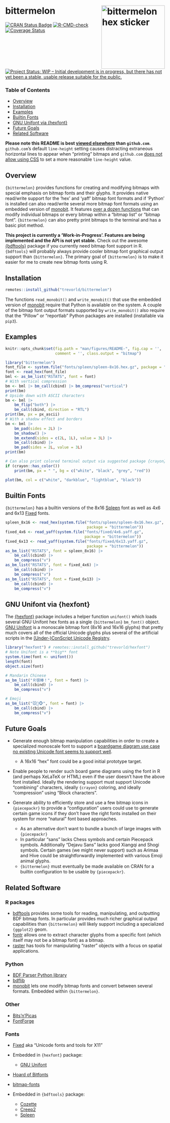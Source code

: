 # bittermelon <img src="man/figures/logo.png" align="right" width="200px" alt="bittermelon hex sticker">

[![CRAN Status Badge](https://www.r-pkg.org/badges/version/bittermelon)](https://cran.r-project.org/package=bittermelon)
[![R-CMD-check](https://github.com/trevorld/bittermelon/workflows/R-CMD-check/badge.svg)](https://github.com/trevorld/bittermelon/actions)
[![Coverage Status](https://img.shields.io/codecov/c/github/trevorld/bittermelon.svg)](https://codecov.io/github/trevorld/bittermelon?branch=main)
[![Project Status: WIP – Initial development is in progress, but there has not yet been a stable, usable release suitable for the public.](https://www.repostatus.org/badges/latest/wip.svg)](https://www.repostatus.org/#wip)

### Table of Contents

* [Overview](#overview)
* [Installation](#installation)
* [Examples](#examples)
* [Builtin Fonts](#fonts)
* [GNU Unifont via {hexfont}](#hexfont)
* [Future Goals](#future)
* [Related Software](#similar)

**Please note this README is best [viewed elsewhere](https://trevorldavis.com/R/bittermelon/dev) than `github.com`**. `github.com`'s default `line-height` setting causes distracting extraneous horizontal lines to appear when "printing" bitmaps and `github.com` [does not allow using CSS](https://gist.github.com/kivikakk/622b5dcf395e26c49e2334f0eb19e6f9) to set a more reasonable `line-height` value.

## <a name="overview">Overview</a>

`{bittermelon}` provides functions for creating and modifying bitmaps with special emphasis on bitmap fonts and their glyphs.  It provides native read/write support for the 'hex' and 'yaff' bitmap font formats and if 'Python' is installed can also read/write several more bitmap font formats using an embedded version of [monobit](https://github.com/robhagemans/monobit).  It features [over a dozen functions](https://trevorldavis.com/R/bittermelon/dev/reference/index.html#section-modify-bitmaps) that can modify individual bitmaps or every bitmap within a "bitmap list" or "bitmap font".  `{bittermelon}` can also pretty print bitmaps to the terminal and has a basic plot method.

**This project is currently a 'Work-in-Progress'.  Features are being implemented and the API is not yet stable.**  Check out the awesome [{bdftools}](https://github.com/coolbutuseless/bdftools) package if you currently need bitmap font support in R.  `{bdftools}` will probably always provide cooler bitmap font graphical output support than `{bittermelon}`.  The primary goal of `{bittermelon}` is to make it easier for me to create new bitmap fonts using R.

## <a name="installation">Installation</a>

```r
remotes::install_github("trevorld/bittermelon")
```

The functions `read_monobit()` and `write_monobit()` that use the embedded version of [monobit](https://github.com/robhagemans/monobit) require that Python is available on the system.  A couple of the bitmap font output formats supported by `write_monobit()` also require that the "Pillow" or "reportlab" Python packages are installed (installable via `pip3`).

## <a name="examples">Examples</a>

```r
knitr::opts_chunk$set(fig.path = "man/figures/README-", fig.cap = '', 
                      comment = '', class.output = "bitmap")
```

```r
library("bittermelon")
font_file <- system.file("fonts/spleen/spleen-8x16.hex.gz", package = "bittermelon")
font <- read_hex(font_file)
bml <- as_bm_list("RSTATS", font = font)
# With vertical compression
bm <- bml |> bm_call(cbind) |> bm_compress("vertical")
print(bm)
# Upside down with ASCII characters
bm <- bml |> 
    bm_flip("both") |> 
    bm_call(cbind, direction = "RTL")
print(bm, px = px_ascii)
# With a shadow effect and borders
bm <- bml |> 
    bm_pad(sides = 2L) |>
    bm_shadow() |>
    bm_extend(sides = c(2L, 1L), value = 3L) |>
    bm_call(cbind) |> 
    bm_pad(sides = 2L, value = 3L)
print(bm)

# Can also print colored terminal output via suggested package {crayon}
if (crayon::has_color())
    print(bm, px = " ", bg = c("white", "black", "grey", "red"))
```
```r
plot(bm, col = c("white", "darkblue", "lightblue", "black"))
```

## <a name="fonts">Builtin Fonts</a>

`{bittermelon}` has a builtin versions of the 8x16 [Spleen](https://github.com/fcambus/spleen) font as well as 4x6 and 6x13 [Fixed](https://www.cl.cam.ac.uk/~mgk25/ucs-fonts.html) fonts.

```r
spleen_8x16 <- read_hex(system.file("fonts/spleen/spleen-8x16.hex.gz",
                                    package = "bittermelon"))
fixed_4x6 <- read_yaff(system.file("fonts/fixed/4x6.yaff.gz", 
                                   package = "bittermelon"))
fixed_6x13 <- read_yaff(system.file("fonts/fixed/6x13.yaff.gz", 
                                    package = "bittermelon"))
as_bm_list("RSTATS", font = spleen_8x16) |> 
    bm_call(cbind) |> 
    bm_compress("v")
as_bm_list("RSTATS", font = fixed_4x6) |>
    bm_call(cbind) |> 
    bm_compress("v")
as_bm_list("RSTATS", font = fixed_6x13) |>
    bm_call(cbind) |> 
    bm_compress("v")
```

## <a name="hexfont">GNU Unifont via {hexfont}</a>

The [{hexfont}](https://github.com/trevorld/hexfont) package includes a helper function `unifont()` which loads several GNU Unifont hex fonts as a single `{bittermelon}` `bm_font()` object.  [GNU Unifont](http://unifoundry.com/unifont/index.html) is a monoscale bitmap font (8x16 and 16x16 glyphs) that pretty much covers all of the official Unicode glyphs plus several of the artificial scripts in the [(Under-)ConScript Unicode Registry](http://www.kreativekorp.com/ucsur/).


```r
library("hexfont") # remotes::install_github("trevorld/hexfont")
# Note Unifont is a **big** font
system.time(font <- unifont())
length(font)
object.size(font)

# Mandarin Chinese
as_bm_list("Ｒ很棒！", font = font) |>
    bm_call(cbind) |> 
    bm_compress("v")

# Emoji
as_bm_list("🐭🐲🐵", font = font) |>
    bm_call(cbind) |> 
    bm_compress("v")
```

## <a name="future">Future Goals</a>

* Generate enough bitmap manipulation capabilities in order to create a specialized monoscale font to support a [boardgame diagram use case no existing Unicode font seems to support well](https://trevorldavis.com/piecepackr/unicode-piecepack-diagrams.html#piecepack-font-wishlist).

  * A 16x16 "hex" font could be a good initial prototype target.

* Enable people to render such board game diagrams using the font in R (and perhaps XeLaTeX or HTML) even if the user doesn't have the above font installed.  Ideally the rendering support must support Unicode "combining" characters, ideally `{crayon}` coloring, and ideally "compression" using "Block characters".
* Generate ability to efficiently store and use a few bitmap icons in `{piecepackr}` to provide a "configuration" users could use to generate certain game icons if they don't have the right fonts installed on their system for more "natural" font based approaches.

  * As an alternative don't want to bundle a bunch of large images with `{piecepackr}`
  * In particular "sans" lacks Chess symbols and certain Piecepack symbols.  Additionally "Dejavu Sans" lacks good Xiangqi and Shogi symbols.  Certain games (we might never support) such as Arimaa and Hive could be straightforwardly implemented with various Emoji animal glyphs.
  * `{bittermelon}` must eventually be made available on CRAN for a builtin configuration to be usable by `{piecepackr}`.

## <a name="similar">Related Software</a>

### R packages

* [bdftools](https://github.com/coolbutuseless/bdftools) provides some tools for reading, manipulating, and outputting BDF bitmap fonts.  In particular provides much richer graphical output capabilities than `{bittermelon}` will likely support including a specialized `{ggplot2}` geom. 
* [fontr](https://github.com/yixuan/fontr) allows one to extract character glyphs from a specific font (which itself may not be a bitmap font) as a bitmap.
* [raster](https://rspatial.org/raster/pkg/index.html) has tools for manipulating "raster" objects with a focus on spatial applications.

### Python

* [BDF Parser Python library](https://github.com/tomchen/bdfparser)
* [bdflib](https://gitlab.com/Screwtapello/bdflib)
* [monobit](https://github.com/robhagemans/monobit) lets one modify bitmap fonts and convert between several formats.  Embedded within `{bittermelon}`.

### Other

* [Bits'n'Picas](https://github.com/kreativekorp/bitsnpicas)
* [FontForge](http://fontforge.org/en-US/)

### Fonts

* [Fixed](https://www.cl.cam.ac.uk/~mgk25/ucs-fonts.html) aka "Unicode fonts and tools for X11"
* Embedded in `{hexfont}` package:

  * [GNU Unifont](https://www.unifoundry.com/unifont/index.html)

* [Hoard of Bitfonts](https://github.com/robhagemans/hoard-of-bitfonts)
* [bitmap-fonts](https://github.com/Tecate/bitmap-fonts)
* Embedded in `{bdftools}` package:

  * [Cozette](https://github.com/slavfox/Cozette)
  * [Creep2](https://github.com/raymond-w-ko/creep2) 
  * [Spleen](https://github.com/fcambus/spleen)
